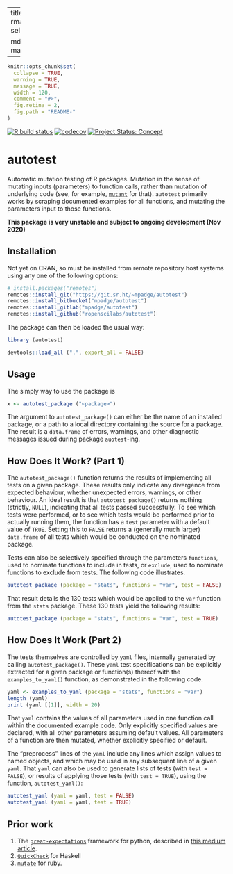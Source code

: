 
---
title: "autotest"
output:
  rmarkdown::html_vignette:
    self_contained: no

  md_document:
    variant: markdown_github
---

<!-- README.md is generated from README.Rmd. Please edit that file -->

```r
knitr::opts_chunk$set(
  collapse = TRUE,
  warning = TRUE,
  message = TRUE,
  width = 120,
  comment = "#>",
  fig.retina = 2,
  fig.path = "README-"
)
```

<!-- badges: start -->

[![R build
status](https://github.com/ropenscilabs/autotest/workflows/R-CMD-check/badge.svg)](https://github.com/ropenscilabs/autotest/actions?query=workflow%3AR-CMD-check)
[![codecov](https://codecov.io/gh/ropenscilabs/autotest/branch/master/graph/badge.svg)](https://codecov.io/gh/ropenscilabs/autotest)
[![Project Status:
Concept](https://www.repostatus.org/badges/latest/concept.svg)](https://www.repostatus.org/#concept)
<!-- badges: end -->

# autotest


Automatic mutation testing of R packages. Mutation in the sense of mutating
inputs (parameters) to function calls, rather than mutation of underlying code
(see, for example, [`mutant`](https://github.com/ropensci/mutant) for that).
`autotest` primarily works by scraping documented examples for all functions,
and mutating the parameters input to those functions.

**This package is very unstable and subject to ongoing development (Nov 2020)**

## Installation

Not yet on CRAN, so must be installed from remote repository host systems using
any one of the following options:
```r
# install.packages("remotes")
remotes::install_git("https://git.sr.ht/~mpadge/autotest")
remotes::install_bitbucket("mpadge/autotest")
remotes::install_gitlab("mpadge/autotest")
remotes::install_github("ropenscilabs/autotest")
```

The package can then be loaded the usual way:
```r
library (autotest)
```
```r
devtools::load_all (".", export_all = FALSE)
```

## Usage

The simply way to use the package is

```r
x <- autotest_package ("<package>")
```
The argument to `autotest_package()` can either be the name of an installed
package, or a path to a local directory containing the source for a package.
The result is a `data.frame` of errors, warnings, and other diagnostic messages
issued during package `auotest`-ing.

## How Does It Work? (Part 1)

The `autotest_package()` function returns the results of implementing all tests
on a given package. These results only indicate any divergence from expected
behaviour, whether unexpected errors, warnings, or other behaviour. An ideal
result is that `autotest_package()` returns nothing (strictly, `NULL`),
indicating that all tests passed successfully. To see which tests were
performed, or to see which tests would be performed prior to actually running
them, the function has a `test` parameter with a default value of `TRUE`.
Setting this to `FALSE` returns a (generally much larger) `data.frame` of all
tests which would be conducted on the nominated package.

Tests can also be selectively specified through the parameters `functions`,
used to nominate functions to include in tests, or `exclude`, used to nominate
functions to exclude from tests. The following code illustrates.

```r
autotest_package (package = "stats", functions = "var", test = FALSE)
```

That result details the 130 tests which would be applied to the `var` function
from the `stats` package. These 130 tests yield the following results:

```r
autotest_package (package = "stats", functions = "var", test = TRUE)
```

## How Does It Work (Part 2)

The tests themselves are controlled by `yaml` files, internally generated by
calling `autotest_package()`. These `yaml` test specifications can be
explicitly extracted for a given package or function(s) thereof with the
`examples_to_yaml()` function, as demonstrated in the following code.

```r
yaml <- examples_to_yaml (package = "stats", functions = "var")
length (yaml)
print (yaml [[1]], width = 20)
```

That `yaml` contains the values of all parameters used in one function call
within the documented example code. Only explicitly specified values are
declared, with all other parameters assuming default values. All parameters of
a function are then mutated, whether explicitly specified or default. 

The "preprocess" lines of the `yaml` include any lines which assign values to
named objects, and which may be used in any subsequent line of a given `yaml`.
That `yaml` can also be used to generate lists of tests (with `test = FALSE`),
or results of applying those tests (with `test = TRUE`), using the function,
`autotest_yaml()`:

```r
autotest_yaml (yaml = yaml, test = FALSE)
autotest_yaml (yaml = yaml, test = TRUE)
```


## Prior work

1. The
   [`great-expectations`](https://github.com/great-expectations/great_expectations)
   framework for python, described in [this medium
   article](https://medium.com/@expectgreatdata/down-with-pipeline-debt-introducing-great-expectations-862ddc46782a).
2. [`QuickCheck`](https://hackage.haskell.org/package/QuickCheck) for Haskell
3. [`mutate`](https://github.com/mbj/mutant) for ruby.
